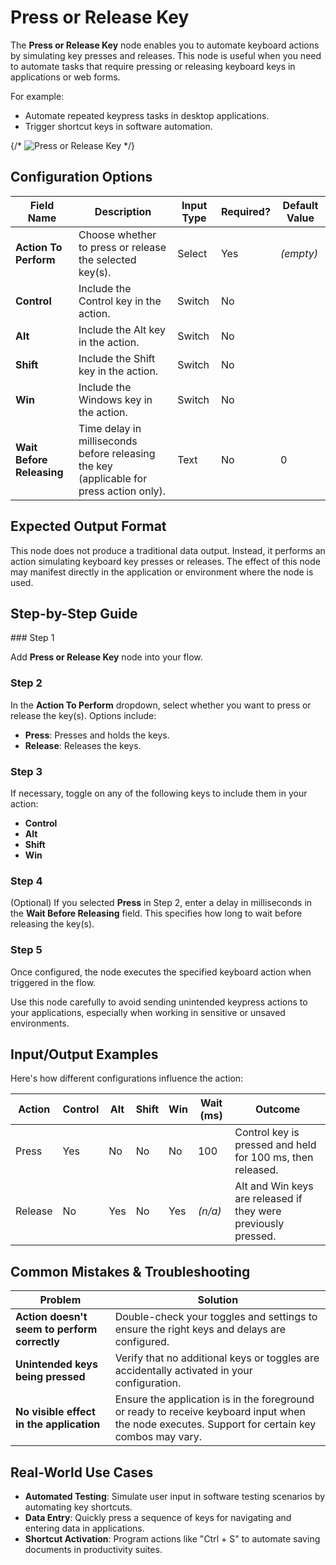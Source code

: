 
# Press or Release Key

The **Press or Release Key** node enables you to automate keyboard actions by simulating key presses and releases. This node is useful when you need to automate tasks that require pressing or releasing keyboard keys in applications or web forms.

For example:

- Automate repeated keypress tasks in desktop applications.
- Trigger shortcut keys in software automation.

{/* ![Press or Release Key](./press-or-release-key.png) */}

## Configuration Options

| Field Name                | Description                                                                             | Input Type | Required? | Default Value |
| ------------------------- | --------------------------------------------------------------------------------------- | ---------- | --------- | ------------- |
| **Action To Perform**     | Choose whether to press or release the selected key(s).                                 | Select     | Yes       | _(empty)_     |
| **Control**               | Include the Control key in the action.                                                  | Switch     | No        |               |
| **Alt**                   | Include the Alt key in the action.                                                      | Switch     | No        |               |
| **Shift**                 | Include the Shift key in the action.                                                    | Switch     | No        |               |
| **Win**                   | Include the Windows key in the action.                                                  | Switch     | No        |               |
| **Wait Before Releasing** | Time delay in milliseconds before releasing the key (applicable for press action only). | Text       | No        | 0             |

## Expected Output Format

This node does not produce a traditional data output. Instead, it performs an action simulating keyboard key presses or releases. The effect of this node may manifest directly in the application or environment where the node is used.

## Step-by-Step Guide

<Steps>
### Step 1

Add **Press or Release Key** node into your flow.

### Step 2

In the **Action To Perform** dropdown, select whether you want to press or release the key(s). Options include:

- **Press**: Presses and holds the keys.
- **Release**: Releases the keys.

### Step 3

If necessary, toggle on any of the following keys to include them in your action:

- **Control**
- **Alt**
- **Shift**
- **Win**

### Step 4

(Optional) If you selected **Press** in Step 2, enter a delay in milliseconds in the **Wait Before Releasing** field. This specifies how long to wait before releasing the key(s).

### Step 5

Once configured, the node executes the specified keyboard action when triggered in the flow.

</Steps>

<Callout type="warning" title="Warning">
  Use this node carefully to avoid sending unintended keypress actions to your
  applications, especially when working in sensitive or unsaved environments.
</Callout>

## Input/Output Examples

Here's how different configurations influence the action:

| Action  | Control | Alt | Shift | Win | Wait (ms) | Outcome                                                        |
| ------- | ------- | --- | ----- | --- | --------- | -------------------------------------------------------------- |
| Press   | Yes     | No  | No    | No  | 100       | Control key is pressed and held for 100 ms, then released.     |
| Release | No      | Yes | No    | Yes | _(n/a)_   | Alt and Win keys are released if they were previously pressed. |

## Common Mistakes & Troubleshooting

| Problem                                      | Solution                                                                                                                                        |
| -------------------------------------------- | ----------------------------------------------------------------------------------------------------------------------------------------------- |
| **Action doesn't seem to perform correctly** | Double-check your toggles and settings to ensure the right keys and delays are configured.                                                      |
| **Unintended keys being pressed**            | Verify that no additional keys or toggles are accidentally activated in your configuration.                                                     |
| **No visible effect in the application**     | Ensure the application is in the foreground or ready to receive keyboard input when the node executes. Support for certain key combos may vary. |

## Real-World Use Cases

- **Automated Testing**: Simulate user input in software testing scenarios by automating key shortcuts.
- **Data Entry**: Quickly press a sequence of keys for navigating and entering data in applications.
- **Shortcut Activation**: Program actions like "Ctrl + S" to automate saving documents in productivity suites.

